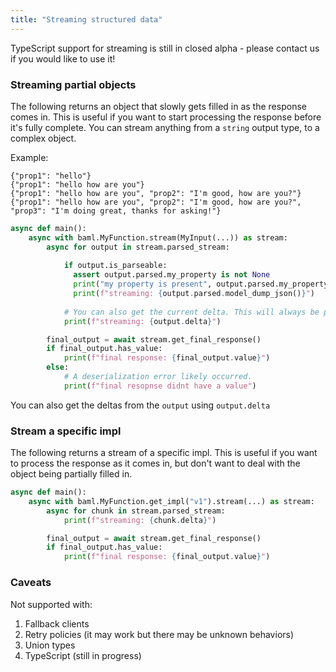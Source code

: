 ```yaml
---
title: "Streaming structured data"
---
```


<Warning>
    TypeScript support for streaming is still in closed alpha - please contact us if you would like to use it!
</Warning>

### Streaming partial objects
The following returns an object that slowly gets filled in as the response comes in. This is useful if you want to start processing the response before it's fully complete.
You can stream anything from a `string` output type, to a complex object.

Example:
```
{"prop1": "hello"}
{"prop1": "hello how are you"}
{"prop1": "hello how are you", "prop2": "I'm good, how are you?"}
{"prop1": "hello how are you", "prop2": "I'm good, how are you?", "prop3": "I'm doing great, thanks for asking!"}
```

```python
async def main():
    async with baml.MyFunction.stream(MyInput(...)) as stream:
        async for output in stream.parsed_stream:
           
            if output.is_parseable:
              assert output.parsed.my_property is not None
              print("my property is present", output.parsed.my_property)
              print(f"streaming: {output.parsed.model_dump_json()}")
            
            # You can also get the current delta. This will always be present.
            print(f"streaming: {output.delta}")

        final_output = await stream.get_final_response()
        if final_output.has_value:
            print(f"final response: {final_output.value}")
        else:
            # A deserialization error likely occurred.
            print(f"final resopnse didnt have a value")
```
You can also get the deltas from the `output` using `output.delta`

### Stream a specific impl
The following returns a stream of a specific impl. This is useful if you want to process the response as it comes in, but don't want to deal with the object being partially filled in.

```python
async def main():
    async with baml.MyFunction.get_impl("v1").stream(...) as stream:
        async for chunk in stream.parsed_stream:
            print(f"streaming: {chunk.delta}")

        final_output = await stream.get_final_response()
        if final_output.has_value:
            print(f"final response: {final_output.value}")
```


### Caveats
Not supported with:
1. Fallback clients
2. Retry policies (it may work but there may be unknown behaviors)
4. Union types
5. TypeScript (still in progress)
